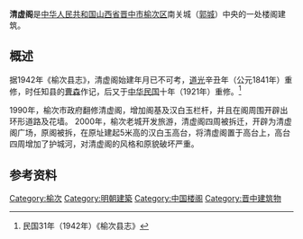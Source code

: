 {{文物保护单位
|省名=山西省
|市/县名=晋中市
|图片=
|说明=清虚阁原貌
|名称=清虚阁
|编号=
|级别=C
|分类=古建筑
|时代=[[明代|明代]]
|所在=晋中市榆次区南关城
|登录=2003年1月15日
}}
'''清虚阁'''是[[中华人民共和国|中华人民共和国]][[山西省|山西省]][[晋中市|晋中市]][[榆次区|榆次区]]南关城（[[郭城|郭城]]）中央的一处楼阁建筑。

== 概述 ==

据1942年《榆次县志》，清虚阁始建年月已不可考，[[道光|道光]]辛丑年（公元1841年）重修，时任知县的[[曹森|曹森]]作记，后又于[[中华民国|中华民国]]十年（1921年）重修。<ref>民国31年（1942年）《榆次县志》</ref>

1990年，榆次市政府翻修清虚阁，增加阁基及汉白玉栏杆，并且在阁周围开辟出环形道路及花墙。
2000年，榆次老城开发旅游，清虚阁四周被拆迁，开辟为清虚阁广场，原阁被拆，在原址建起5米高的汉白玉高台，将清虚阁置于高台上，高台四周增加了护城河，对清虚阁的风格和原貌破坏严重。

== 参考资料 ==
<references/>

[[Category:榆次|Category:榆次]]
[[Category:明朝建築|Category:明朝建築]]
[[Category:中国楼阁|Category:中国楼阁]]
[[Category:晋中建筑物|Category:晋中建筑物]]